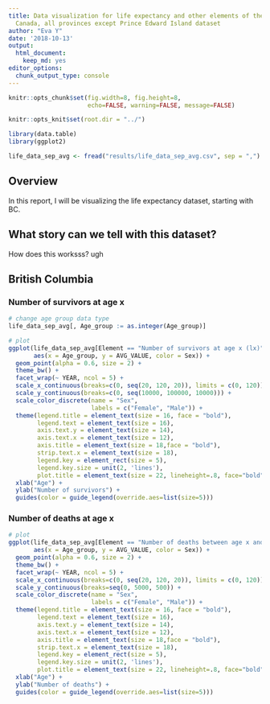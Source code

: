 ```yaml
---
title: Data visualization for life expectancy and other elements of the life table,
  Canada, all provinces except Prince Edward Island dataset
author: "Eva Y"
date: '2018-10-13'
output: 
  html_document: 
    keep_md: yes
editor_options: 
  chunk_output_type: console
---
```

```r
knitr::opts_chunk$set(fig.width=8, fig.height=8,
                      echo=FALSE, warning=FALSE, message=FALSE)

knitr::opts_knit$set(root.dir = "../")
```

```r
library(data.table)
library(ggplot2)
```

```r
life_data_sep_avg <- fread("results/life_data_sep_avg.csv", sep = ",")
```

## Overview

In this report, I will be visualizing the life expectancy dataset, starting with BC.

## What story can we tell with this dataset? 

How does this worksss? ugh

## British Columbia 

### Number of survivors at age x 

```r
# change age group data type
life_data_sep_avg[, Age_group := as.integer(Age_group)]

# plot
ggplot(life_data_sep_avg[Element == "Number of survivors at age x (lx)" & GEO == "British Columbia" & Sex %in% c("M", "F") & YEAR %in% seq(1980, 2016, 4)], 
       aes(x = Age_group, y = AVG_VALUE, color = Sex)) +
  geom_point(alpha = 0.6, size = 2) +
  theme_bw() +
  facet_wrap(~ YEAR, ncol = 5) +
  scale_x_continuous(breaks=c(0, seq(20, 120, 20)), limits = c(0, 120)) +
  scale_y_continuous(breaks=c(0, seq(10000, 100000, 10000))) +
  scale_color_discrete(name = "Sex",
                       labels = c("Female", "Male")) +
  theme(legend.title = element_text(size = 16, face = "bold"), 
        legend.text = element_text(size = 16),
        axis.text.y = element_text(size = 14),
        axis.text.x = element_text(size = 12),
        axis.title = element_text(size = 18,face = "bold"), 
        strip.text.x = element_text(size = 18),
        legend.key = element_rect(size = 5),
        legend.key.size = unit(2, 'lines'), 
        plot.title = element_text(size = 22, lineheight=.8, face="bold")) +
  xlab("Age") +
  ylab("Number of survivors") +
  guides(color = guide_legend(override.aes=list(size=5)))
```

### Number of deaths at age x 

```r
# plot
ggplot(life_data_sep_avg[Element == "Number of deaths between age x and x+1 (dx)" & GEO == "British Columbia" & Sex %in% c("M", "F") & YEAR %in% seq(1980, 2016, 4)], 
       aes(x = Age_group, y = AVG_VALUE, color = Sex)) +
  geom_point(alpha = 0.6, size = 2) +
  theme_bw() +
  facet_wrap(~ YEAR, ncol = 5) +
  scale_x_continuous(breaks=c(0, seq(20, 120, 20)), limits = c(0, 120)) +
  scale_y_continuous(breaks=seq(0, 5000, 500)) +
  scale_color_discrete(name = "Sex",
                       labels = c("Female", "Male")) +
  theme(legend.title = element_text(size = 16, face = "bold"), 
        legend.text = element_text(size = 16),
        axis.text.y = element_text(size = 14),
        axis.text.x = element_text(size = 12),
        axis.title = element_text(size = 18,face = "bold"), 
        strip.text.x = element_text(size = 18),
        legend.key = element_rect(size = 5),
        legend.key.size = unit(2, 'lines'), 
        plot.title = element_text(size = 22, lineheight=.8, face="bold")) +
  xlab("Age") +
  ylab("Number of deaths") +
  guides(color = guide_legend(override.aes=list(size=5)))
```
